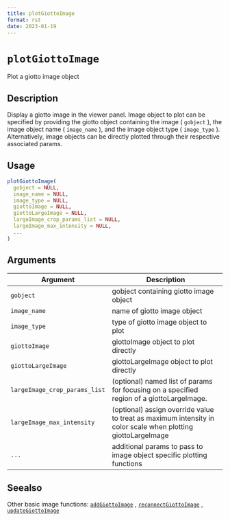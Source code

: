 ```yaml
--- 
title: plotGiottoImage 
format: rst 
date: 2023-01-19 
--- 
```

# `plotGiottoImage`

Plot a giotto image object


## Description

Display a giotto image in the viewer panel. Image object to plot
 can be specified by providing the giotto object containing the image ( `gobject` ),
 the image object name ( `image_name` ), and the image object type ( `image_type` ).
 Alternatively, image objects can be directly plotted through their respective
 associated params.


## Usage

```r
plotGiottoImage(
  gobject = NULL,
  image_name = NULL,
  image_type = NULL,
  giottoImage = NULL,
  giottoLargeImage = NULL,
  largeImage_crop_params_list = NULL,
  largeImage_max_intensity = NULL,
  ...
)
```


## Arguments

Argument      |Description
------------- |----------------
`gobject`     |     gobject containing giotto image object
`image_name`     |     name of giotto image object
`image_type`     |     type of giotto image object to plot
`giottoImage`     |     giottoImage object to plot directly
`giottoLargeImage`     |     giottoLargeImage object to plot directly
`largeImage_crop_params_list`     |     (optional) named list of params for focusing on a specified region of a giottoLargeImage.
`largeImage_max_intensity`     |     (optional) assign override value to treat as maximum intensity in color scale when plotting giottoLargeImage
`...`     |     additional params to pass to image object specific plotting functions


## Seealso

Other basic image functions:
 [`addGiottoImage`](#addgiottoimage) ,
 [`reconnectGiottoImage`](#reconnectgiottoimage) ,
 [`updateGiottoImage`](#updategiottoimage)


